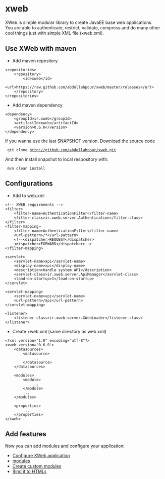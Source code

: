 = xweb =

XWeb is simple modular library to create JavaEE base web applications. You are able to authenticate, restrict, validate, compress and do many other cool things just with simple XML file (xweb.xml).

== Use XWeb with maven ==
* Add maven repository
<pre>
<repositories>
	<repository>
		<id>xweb</id>
		<url>https://raw.github.com/abdollahpour/xweb/master/releases</url>
	</repository>
</repositories>
</pre>
* Add maven dependency
<pre>
<dependency>
	<groupId>ir.xweb</groupId>
	<artifactId>xweb</artifactId>
	<version>0.6.0</version>
</dependency>
</pre>

If you wanna use the last SNAPSHOT version. Download the source code
  git clone http://github.com/abdollahpour/xweb.git
And then install snapshot to local respository with:
  mvn clean install

== Configurations ==
* Add to web.xml
<pre>
<!-- XWEB requirements -->
<filter>
	<filter-name>AuthenticationFilter</filter-name>
	<filter-class>ir.xweb.server.Authentication</filter-class>
</filter>
<filter-mapping>
	<filter-name>AuthenticationFilter</filter-name>
	<url-pattern>/*</url-pattern>
	<!--<dispatcher>REQUEST</dispatcher>
	<dispatcher>FORWARD</dispatcher>-->
</filter-mapping>

<servlet>
	<servlet-name>api</servlet-name>
	<display-name>api</display-name>
	<description>Handle system API</description>
	<servlet-class>ir.xweb.server.ApiManager</servlet-class>
	<load-on-startup>1</load-on-startup>
</servlet>

<servlet-mapping>
	<servlet-name>api</servlet-name>
	<url-pattern>/api</url-pattern>
</servlet-mapping>

<listener>
	<listener-class>ir.xweb.server.XWebLoader</listener-class>
</listener>
</pre>
* Create xweb.xml (same directory as web.xml)
<pre>
<?xml version="1.0" encoding="utf-8"?>
<xweb version='0.6.0'>
	<datasources>
		<datasource>
			...
		</datasource>
	</datasources>

	<modules>
		<module>
			...
		</module>
		...
	</modules>

	<properties>
		...
	</properties>
</xweb>
</pre>

== Add features ==
Now you can add modules and configure your application:
* [https://github.com/abdollahpour/xweb/wiki/configure Configure XWeb application]
* [https://github.com/abdollahpour/xweb/wiki/Module modules]
* [https://github.com/abdollahpour/xweb/wiki/create_modules Create custom modules]
* [https://github.com/abdollahpour/xweb/wiki/html Bind it to HTMLs]
